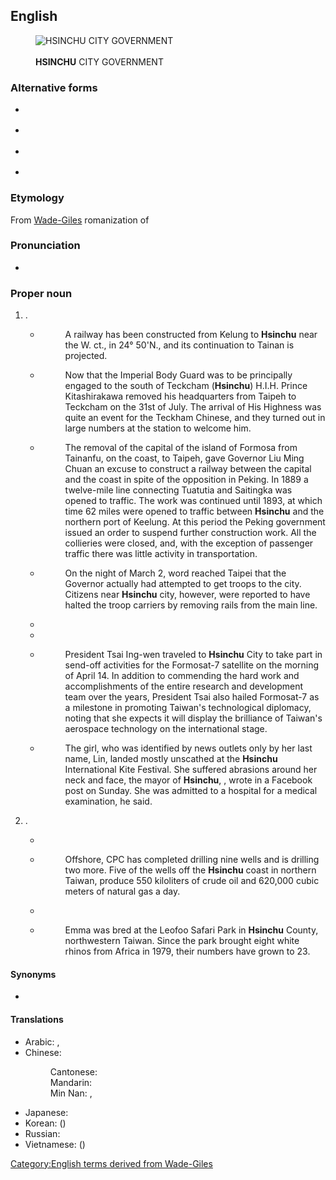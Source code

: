 {{also|Hsin-chu}}
==English==
{{Wikipedia}}
{{commonscat}}
[[File:Hsinchu City Government Logo.svg|thumb|{{lang|zh|新竹市政府}}<br>'''HSINCHU''' CITY GOVERNMENT]]

===Alternative forms===
* {{q|also from [[Wade-Giles]]}} {{l|en|Hsin-chu}}
* {{q|{{w|postal romanization}}}} {{l|en|Sinchu}}
* {{q|from [[Tongyong Pinyin]]}} {{l|en|Sinjhu}}
* {{q|from [[Hanyu Pinyin]]}} {{l|en|Xinzhu}}

===Etymology===
From [[Wade-Giles]] romanization of {{etyl|cmn|en}} {{m|cmn|新竹|tr=Hsin¹-chu²}}

===Pronunciation===
* {{enPR|shĭnʹjōoʹ}}

===Proper noun===
{{en-proper noun}}

# {{place|en|city|in northern|country/Taiwan|sixth largest city in Taiwan, southwest of [[Taipei]]}}.
#* {{quote-book
|en
|url=https://archive.org/details/longmansgazettee00chisrich/
|year=1895
|title=Formosa
|series=Longmans' Gazetteer of the World
|editor={{w|George Chisholm (geographer)|George G. Chisholm}}
|publisher=Longmans, Green, and Co.
|page=[https://archive.org/details/longmansgazettee00chisrich/page/538/ 538]}}
#*:A railway has been constructed from Kelung to '''Hsinchu''' near the W. ct., in 24° 50'N., and its continuation to Tainan is projected.
#* {{quote-book
|en
|url=https://archive.org/details/islandofformosap00daviuoft/
|year=1903
|title=The Island of Formosa Past and Present
|editor={{w|James W. Davidson}}
|page=[https://archive.org/details/islandofformosap00daviuoft/page/331/ 331]}}
#*:Now that the Imperial Body Guard was to be principally engaged to the south of Teckcham ('''Hsinchu''') H.I.H. Prince Kitashirakawa removed his headquarters from Taipeh to Teckcham on the 31st of July. The arrival of His Highness was quite an event for the Teckham Chinese, and they turned out in large numbers at the station to welcome him.
#* {{quote-journal
|en
|url=https://archive.org/details/railwayage52newy/
|date=January 19, 1912
|title=Imperial Taiwan Railways
|volume=52
|issue=3
|journal={{w|Railway Age Gazette}}
|location=[[New York]]
|page=[https://archive.org/details/railwayage52newy/page/94/ 94]}}
#*:The removal of the capital of the island of Formosa from Tainanfu, on the coast, to Taipeh, gave Governor Liu Ming Chuan an excuse to construct a railway between the capital and the coast in spite of the opposition in Peking. In 1889 a twelve-mile line connecting Tuatutia and Saitingka was opened to traffic. The work was continued until 1893, at which time 62 miles were opened to traffic between '''Hsinchu''' and the northern port of Keelung. At this period the Peking government issued an order to suspend further construction work. All the collieries were closed, and, with the exception of passenger traffic there was little activity in transportation.
#* {{quote-book
|en
|url=https://archive.org/details/unitedstatesrela0000unit/
|date=April 18, 1947
|title=Memorandum on the Situation in Taiwan
|author={{w|John Leighton Stuart}}
|series=United States Relations with China With Special Reference to the Period 1944-1949
|issue=169
|publisher={{w|U.S. Government Printing Office}}
|page=[https://archive.org/details/unitedstatesrela0000unit/page/929/ 929]}}
#*:On the night of March 2, word reached Taipei that the Governor actually had attempted to get troops to the city. Citizens near '''Hsinchu''' city, however, were reported to have halted the troop carriers by removing rails from the main line.
#* {{quote-book
|en
|year=1999
|author={{w|Michael Saso}}
|title=Velvet Bonds: The Chinese Family
|url=https://archive.org/details/velvetbonds00mich/
|ISBN=1-929431-00-7
|OCLC=248283109
|OL=12299411M
|page=ix
|pageurl=https://archive.org/details/velvetbonds00mich/page/n10/
|text=Because the new language school of Fu Jen University in the nearby city of '''Hsinchu''' was not yet completed, we were bused with other aspiring students of Chinese language to a farming village called Kuanhsi (Guanxi: West Pass), nestled against the tea growing hills of Hsinchu county.}}
#* {{quote-book
|en
|year=2004
|author=Phil Macdonald
|title=National Geographic Traveler: Taiwan
|publisher={{w|National Geographic Society}}
|ISBN=9780792265559
|OCLC=54962554
|page=123
|passage=The city of '''Hsinchu''', the capital of '''Hsinchu''' County, is known for two things: its wet and windy weather and the '''Hsinchu''' Science-based Industrial Park, the center of Taiwan's huge computer and electronics industry (see pp. 124-125).}}
#* {{quote-web
|en
|date=2019-04-14
|url=https://english.president.gov.tw/NEWS/5719
|title=President Tsai attends {{w|FORMOSAT-7|Formosat-7}} send-off ceremony
|work=Office of the President of the Republic of China (Taiwan)}}
#*:President Tsai Ing-wen traveled to '''Hsinchu''' City to take part in send-off activities for the Formosat-7 satellite on the morning of April 14. In addition to commending the hard work and accomplishments of the entire research and development team over the years, President Tsai also hailed Formosat-7 as a milestone in promoting Taiwan's technological diplomacy, noting that she expects it will display the brilliance of Taiwan's aerospace technology on the international stage.
#* {{quote-web
|en
|date=Aug. 31, 2020
|url=https://www.nytimes.com/2020/08/31/world/asia/taiwan-girl-kite.html
|title=Girl in Taiwan Is Swept High by a Kite
|author=Tiffany May
|work={{w|New York Times}}}}
#*:The girl, who was identified by news outlets only by her last name, Lin, landed mostly unscathed at the '''Hsinchu''' International Kite Festival. She suffered abrasions around her neck and face, the mayor of '''Hsinchu''', {{w|Lin Chih-chien}}, wrote in a Facebook post on Sunday. She was admitted to a hospital for a medical examination, he said.
# {{place|en|county|in northern|country/Taiwan}}.
#* {{quote-book
|en
|url=https://archive.org/details/reportsontradea00shugoog/
|year=1880
|title=Reports on Trade at the Treaty Ports for the Year 1879
|work=Inspector General of Customs
|location=[[Shanghai]]
|OCLC=5859328
|page=181
|pageurl=https://archive.org/details/reportsontradea00shugoog/page/n317/
|text=The removal of the Prefect from Teukcham to Banka was what was required to consolidate the city, and when that occurred in May last, progress set in with vigour. With the Prefect's departure from Teukcham occurred a change in the name and constitution of that place. It ceased to be called Teukcham, receiving in place of this the name of '''Hsinchu''', and being converted from a ''t'ing'' into a ''hsien''. It is now known as Hsinchu-hsien ({{lang|zh|新竹縣}}).}}
#* {{quote-journal
|en
|url=https://archive.org/details/sim_free-china-weekly_1980-03-23_21_11/
|date=March 23, 1980
|title=New fund to boost energy development
|journal=Free China Weekly
|volume=XXI
|issue=11
|issn=0016-0318
|oclc=1786626
|location=[[Taipei]]
|page=4
|pageurl=https://archive.org/details/sim_free-china-weekly_1980-03-23_21_11/page/n3/}}
#*:Offshore, CPC has completed drilling nine wells and is drilling two more. Five of the wells off the '''Hsinchu''' coast in northern Taiwan, produce 550 kiloliters of crude oil and 620,000 cubic meters of natural gas a day.
#* {{quote-book
|en
|year=1999
|author={{w|Michael Saso}}
|title=Velvet Bonds: The Chinese Family
|url=https://archive.org/details/velvetbonds00mich/
|ISBN=1-929431-00-7
|OCLC=248283109
|OL=12299411M
|page=ix
|pageurl=https://archive.org/details/velvetbonds00mich/page/n10/
|text=Because the new language school of Fu Jen University in the nearby city of Hsinchu was not yet completed, we were bused with other aspiring students of Chinese language to a farming village called Kuanhsi (Guanxi: West Pass), nestled against the tea growing hills of '''Hsinchu''' county.}}
#* {{quote-web
|en
|date=Sep 23, 2020
|url=https://www.japantimes.co.jp/news/2020/09/23/national/taiwan-japan-endangered-rhino/
|title=Taiwan offers Japan endangered rhino to help save species
|work={{w|The Japan Times}}}}
#*:Emma was bred at the Leofoo Safari Park in '''Hsinchu''' County, northwestern Taiwan. Since the park brought eight white rhinos from Africa in 1979, their numbers have grown to 23.

====Synonyms====
* {{q|from [[Min Nan]] {{w|Pe̍h-ōe-jī}}}} {{l|en|Sin-tek}}

====Translations====
{{trans-top|a city in northern Taiwan; a county in northern Taiwan}}
* Arabic: {{t|ar|شِينْجُو|m|tr=šinjū}}, {{t|ar|شِينْتْشُو|m|tr=šintšū}}
* Chinese:
*: Cantonese: {{t|yue|新竹|tr=san1 zuk1}}
*: Mandarin: {{t+|cmn|新竹|tr=Xīnzhú|sc=Hani}}
*: Min Nan: {{t|nan|竹塹|tr=Tek-chhàm|sc=Hans}}, {{t|nan|新竹|tr=Sin-tek|sc=Hans}}
{{trans-mid}}
* Japanese: {{t|ja|新竹|tr=しんちく, Shinchiku}}
* Korean: {{t+|ko|^신주}} ({{t|ko|新竹}})
* Russian: {{t|ru|Синьчжу́|m}}
* Vietnamese: {{t|vi|Tân Trúc}} ({{t|vi|新竹}})
{{trans-bottom}}

[[Category:English terms derived from Wade-Giles]]